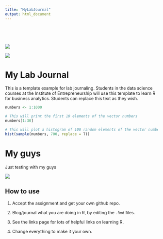 ```yaml
---
title: "MyLabJournal"
output: html_document
---
```


<div style="padding-top: 30px;"></div>
<br />
<img src="https://i.pinimg.com/originals/e1/81/37/e181373e11716a1bbb956f3ce39bafda.gif" />

![](images/logo.png)

# **My Lab Journal**

This is a template example for lab journaling. Students in the data science courses at the Institute of Entrepreneurship will use this template to learn R for business analytics. Students can replace this text as they wish.

```r
numbers <- 1:1000

# This will print the first 10 elements of the vector numbers
numbers[1:30]

# This will plot a histogram of 100 random elements of the vector numbers
hist(sample(numbers, 700, replace = T))


```

# **My guys**
Just testing with my guys

![](https://media4.giphy.com/media/mKeZL4u7kgTYx7YbBl/giphy.gif)



## How to use

1. Accept the assignment and get your own github repo.

2. Blog/journal what you are doing in R, by editing the `.Rmd` files. 

3. See the links page for lots of helpful links on learning R.

4. Change everything to make it your own.